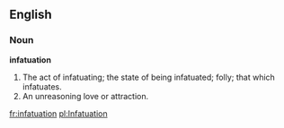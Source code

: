 ==English==

===Noun===

'''infatuation'''

#The act of infatuating; the state of being infatuated; folly; that which infatuates.
#An unreasoning love or attraction.

[[fr:infatuation]]
[[pl:Infatuation]]